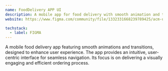 ```yaml
---
name: FoodDelivery APP UI
description: A mobile app for food delivery with smooth animation and transition and user centric UX.
website: https://www.figma.com/community/file/1332331668239789425/acm-uix

techstack:
  - label: FIGMA
---
```


A mobile food delivery app featuring smooth animations and transitions, designed to enhance user experience. The app provides an intuitive, user-centric interface for seamless navigation. Its focus is on delivering a visually engaging and efficient ordering process.